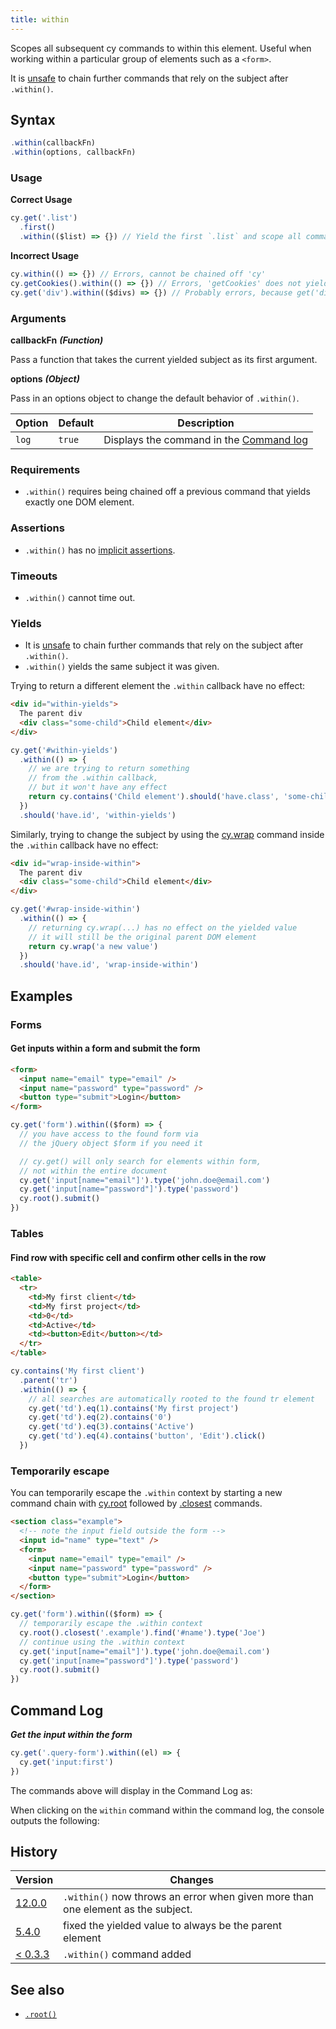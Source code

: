 ```yaml
---
title: within
---
```


Scopes all subsequent cy commands to within this element. Useful when working
within a particular group of elements such as a `<form>`.

It is [unsafe](/guides/core-concepts/retry-ability#Only-queries-are-retried) to
chain further commands that rely on the subject after `.within()`.

## Syntax

```javascript
.within(callbackFn)
.within(options, callbackFn)
```

### Usage

**<Icon name="check-circle" color="green" /> Correct Usage**

```javascript
cy.get('.list')
  .first()
  .within(($list) => {}) // Yield the first `.list` and scope all commands within it
```

**<Icon name="exclamation-triangle" color="red" /> Incorrect Usage**

```javascript
cy.within(() => {}) // Errors, cannot be chained off 'cy'
cy.getCookies().within(() => {}) // Errors, 'getCookies' does not yield DOM element
cy.get('div').within(($divs) => {}) // Probably errors, because get('div') yields multiple elements
```

### Arguments

**<Icon name="angle-right" /> callbackFn** **_(Function)_**

Pass a function that takes the current yielded subject as its first argument.

**<Icon name="angle-right" /> options** **_(Object)_**

Pass in an options object to change the default behavior of `.within()`.

| Option | Default | Description                                                                              |
| ------ | ------- | ---------------------------------------------------------------------------------------- |
| `log`  | `true`  | Displays the command in the [Command log](/guides/core-concepts/cypress-app#Command-Log) |

### Requirements [<Icon name="question-circle"/>](/guides/core-concepts/introduction-to-cypress#Chains-of-Commands)

- `.within()` requires being chained off a previous command that yields exactly
  one DOM element.

### Assertions [<Icon name="question-circle"/>](/guides/core-concepts/introduction-to-cypress#Assertions)

- `.within()` has no
  [implicit assertions](/guides/core-concepts/introduction-to-cypress#Implicit-Assertions).

### Timeouts [<Icon name="question-circle"/>](/guides/core-concepts/introduction-to-cypress#Timeouts)

- `.within()` cannot time out.

### Yields [<Icon name="question-circle"/>](/guides/core-concepts/introduction-to-cypress#Subject-Management)

- It is [unsafe](/guides/core-concepts/retry-ability#Only-queries-are-retried)
  to chain further commands that rely on the subject after `.within()`.
- `.within()` yields the same subject it was given.

Trying to return a different element the `.within` callback have no effect:

```html
<div id="within-yields">
  The parent div
  <div class="some-child">Child element</div>
</div>
```

```js
cy.get('#within-yields')
  .within(() => {
    // we are trying to return something
    // from the .within callback,
    // but it won't have any effect
    return cy.contains('Child element').should('have.class', 'some-child')
  })
  .should('have.id', 'within-yields')
```

Similarly, trying to change the subject by using the
[cy.wrap](/api/commands/wrap) command inside the `.within` callback have no
effect:

```html
<div id="wrap-inside-within">
  The parent div
  <div class="some-child">Child element</div>
</div>
```

```js
cy.get('#wrap-inside-within')
  .within(() => {
    // returning cy.wrap(...) has no effect on the yielded value
    // it will still be the original parent DOM element
    return cy.wrap('a new value')
  })
  .should('have.id', 'wrap-inside-within')
```

## Examples

### Forms

#### Get inputs within a form and submit the form

```html
<form>
  <input name="email" type="email" />
  <input name="password" type="password" />
  <button type="submit">Login</button>
</form>
```

```javascript
cy.get('form').within(($form) => {
  // you have access to the found form via
  // the jQuery object $form if you need it

  // cy.get() will only search for elements within form,
  // not within the entire document
  cy.get('input[name="email"]').type('john.doe@email.com')
  cy.get('input[name="password"]').type('password')
  cy.root().submit()
})
```

### Tables

#### Find row with specific cell and confirm other cells in the row

```html
<table>
  <tr>
    <td>My first client</td>
    <td>My first project</td>
    <td>0</td>
    <td>Active</td>
    <td><button>Edit</button></td>
  </tr>
</table>
```

```javascript
cy.contains('My first client')
  .parent('tr')
  .within(() => {
    // all searches are automatically rooted to the found tr element
    cy.get('td').eq(1).contains('My first project')
    cy.get('td').eq(2).contains('0')
    cy.get('td').eq(3).contains('Active')
    cy.get('td').eq(4).contains('button', 'Edit').click()
  })
```

### Temporarily escape

You can temporarily escape the `.within` context by starting a new command chain
with [cy.root](/api/commands/root) followed by [.closest](/api/commands/closest)
commands.

```html
<section class="example">
  <!-- note the input field outside the form -->
  <input id="name" type="text" />
  <form>
    <input name="email" type="email" />
    <input name="password" type="password" />
    <button type="submit">Login</button>
  </form>
</section>
```

```javascript
cy.get('form').within(($form) => {
  // temporarily escape the .within context
  cy.root().closest('.example').find('#name').type('Joe')
  // continue using the .within context
  cy.get('input[name="email"]').type('john.doe@email.com')
  cy.get('input[name="password"]').type('password')
  cy.root().submit()
})
```

## Command Log

**_Get the input within the form_**

```javascript
cy.get('.query-form').within((el) => {
  cy.get('input:first')
})
```

The commands above will display in the Command Log as:

<DocsImage
  src="/img/api/within/go-within-other-dom-elements.png"
  alt="Command Log within"
/>

When clicking on the `within` command within the command log, the console
outputs the following:

<DocsImage
  src="/img/api/within/within-shows-its-yield-in-console-log.png"
  alt="Console Log within"
/>

## History

| Version                                       | Changes                                                                          |
| --------------------------------------------- | -------------------------------------------------------------------------------- |
| [12.0.0](/guides/references/changelog#12-0-0) | `.within()` now throws an error when given more than one element as the subject. |
| [5.4.0](/guides/references/changelog#5-4-0)   | fixed the yielded value to always be the parent element                          |
| [< 0.3.3](/guides/references/changelog#0-3-3) | `.within()` command added                                                        |

## See also

- [`.root()`](/api/commands/root)
